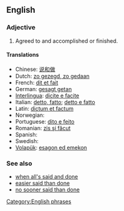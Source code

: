 ==English==

===Adjective===
{{infl|en|adjective|head=[[said]] and [[done]]}}

# {{idiom}} Agreed to and accomplished or finished.
{{rfex}}

====Translations====
* Chinese: [[说和做]]
* Dutch: [[zo gezegd, zo gedaan]]
* French: [[dit et fait]]
* German: [[gesagt getan]]
* [[Interlingua]]: [[dicite e facite]]
* Italian: [[detto, fatto]]; [[detto e fatto]]
* Latin: [[dictum et factum]]
* Norwegian: {{t|no|sagt og gjort}}
* Portuguese: [[dito e feito]]
* Romanian: [[zis şi făcut]]
* Spanish: {{t-|es|dicho y hecho}}
* Swedish: {{t|sv|sagt och gjort}}
* [[Volapük]]: [[esagon ed emekon]]

===See also===
* [[when all's said and done]]
* [[easier said than done]]
* [[no sooner said than done]]

[[Category:English phrases]]